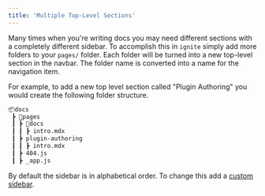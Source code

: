 ```yaml
---
title: 'Multiple Top-Level Sections'
---
```


Many times when you're writing docs you may need different sections with a completely different sidebar.
To accomplish this in `ignite` simply add more folders to your `pages/` folder.
Each folder will be turned into a new top-level section in the navbar.
The folder name is converted into a name for the navigation item.

For example, to add a new top level section called "Plugin Authoring" you would create the following folder structure.

```bash
📦docs
 ┣ 📂pages
 ┃ ┣ 📂docs
 ┃ ┃ ┣ intro.mdx
 ┃ ┣ plugin-authoring
 ┃ ┃ ┣ intro.mdx
 ┃ ┣ 404.js
 ┃ ┣ _app.js
```

By default the sidebar is in alphabetical order.
To change this add a [custom sidebar](./custom-sidebar).